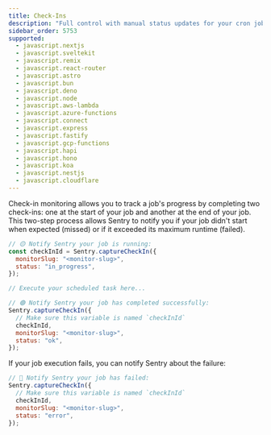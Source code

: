 ```yaml
---
title: Check-Ins
description: "Full control with manual status updates for your cron jobs."
sidebar_order: 5753
supported:
  - javascript.nextjs
  - javascript.sveltekit
  - javascript.remix
  - javascript.react-router
  - javascript.astro
  - javascript.bun
  - javascript.deno
  - javascript.node
  - javascript.aws-lambda
  - javascript.azure-functions
  - javascript.connect
  - javascript.express
  - javascript.fastify
  - javascript.gcp-functions
  - javascript.hapi
  - javascript.hono
  - javascript.koa
  - javascript.nestjs
  - javascript.cloudflare
---
```


Check-in monitoring allows you to track a job's progress by completing two check-ins: one at the start of your job and another at the end of your job. This two-step process allows Sentry to notify you if your job didn't start when expected (missed) or if it exceeded its maximum runtime (failed).

```javascript
// 🟡 Notify Sentry your job is running:
const checkInId = Sentry.captureCheckIn({
  monitorSlug: "<monitor-slug>",
  status: "in_progress",
});

// Execute your scheduled task here...

// 🟢 Notify Sentry your job has completed successfully:
Sentry.captureCheckIn({
  // Make sure this variable is named `checkInId`
  checkInId,
  monitorSlug: "<monitor-slug>",
  status: "ok",
});
```

If your job execution fails, you can notify Sentry about the failure:

```javascript
// 🔴 Notify Sentry your job has failed:
Sentry.captureCheckIn({
  // Make sure this variable is named `checkInId`
  checkInId,
  monitorSlug: "<monitor-slug>",
  status: "error",
});
``` 
